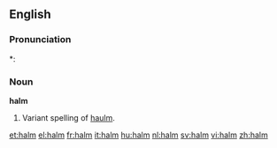 ==English==

===Pronunciation===
*: {{rhymes|ɔːm}}

===Noun===
'''halm''' {{uncountable}}

# {{botany}} Variant spelling of [[haulm]].

[[et:halm]]
[[el:halm]]
[[fr:halm]]
[[it:halm]]
[[hu:halm]]
[[nl:halm]]
[[sv:halm]]
[[vi:halm]]
[[zh:halm]]